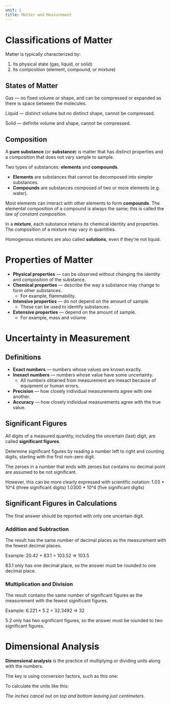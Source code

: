 ```yaml
---
unit: 1
title: Matter and Measurement
---
```


# Classifications of Matter

Matter is typically characterized by: 

1. Its physical state (gas, liquid, or solid)
2. Its composition (element, compound, or mixture)

## States of Matter

Gas — no fixed volume or shape, and can be compressed or expanded as there is space between the molecules. 

Liquid — distinct volume but no distinct shape, cannot be compressed. 

Solid — definite volume and shape, cannot be compressed. 

## Composition

A **pure substance** (or **substance**) is matter that has distinct properties and a composition that does not vary sample to sample. 

Two types of substances: **elements** and **compounds**. 

- **Elements** are substances that cannot be decomposed into simpler substances.
- **Compounds** are substances composed of two or more elements (e.g. water).

Most elements can interact with other elements to form **compounds**. The elemental composition of a compound is always the same; this is called the *law of constant composition.* 

In a **mixture**, each substance retains its chemical identity and properties. The composition of a mixture may vary in quantities. 

Homogenous mixtures are also called **solutions**, even if they're not liquid. 

# Properties of Matter

- **Physical properties** — can be observed without changing the identity and composition of the substance.
- **Chemical properties** — describe the way a substance may change to form other substances.
    - For example, flammability.
- **Intensive properties** — do not depend on the amount of sample.
    - These can be used to identify substances.
- **Extensive properties** — depend on the amount of sample.
    - For example, mass and volume.

# Uncertainty in Measurement

## Definitions

- **Exact numbers** — numbers whose values are known exactly.
- **Inexact numbers** — numbers whose value have some uncertainty.
    - All numbers obtained from measurement are inexact because of equipment or human errors.
- **Precision** — how closely individual measurements agree with one another.
- **Accuracy** — how closely individual measurements agree with the true value.

## Significant Figures

All digits of a measured quantity, including the uncertain (last) digit, are called **significant figures**. 

Determine significant figures by reading a number left to right and counting digits, starting with the first non-zero digit. 

The zeroes in a number that ends with zeroes but contains no decimal point are assumed to be not significant. 

However, this can be more clearly expressed with scientific notation: 
1.03 \* 10^4 (three significant digits)
1.0300 \* 10^4 (five significant digits)

## Significant Figures in Calculations

<Callout>
    The final answer should be reported with only one uncertain digit. 
</Callout>

### Addition and Subtraction

The result has the same number of decimal places as the measurement with the fewest decimal places. 

Example: 20.42 + 83.1 = 103.52 ⇒ 103.5

83.1 only has one decimal place, so the answer must be rounded to one decimal place. 

### Multiplication and Division

The result contains the same number of significant figures as the measurement with the fewest significant figures. 

Example: 6.221 * 5.2 = 32.3492 ⇒ 32

5.2 only has two significant figures, so the answer must be rounded to two significant figures. 

# Dimensional Analysis

**Dimensional analysis** is the practice of multiplying or dividing units along with the numbers. 

The key is using conversion factors, such as this one: 

<Equation text="\frac{2.54 \, \text{cm}}{1 \, \text{in.}}" />

To calculate the units like this: 

<Equation text="(8.50 \, \text{in.}) * \frac{2.54 \, \text{cm}}{1 \, \text{in.}} = 21.6 \, \text{cm}" />

*The inches cancel out on top and bottom leaving just centimeters.*